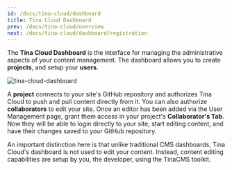 ```yaml
---
id: /docs/tina-cloud/dashboard
title: Tina Cloud Dashboard
prev: /docs/tina-cloud/overview
next: /docs/tina-cloud/dashboard/registration
---
```


The **Tina Cloud Dashboard** is the interface for managing the administrative aspects of your content management. The dashboard allows you to create **projects**, and setup your **users**.

![tina-cloud-dashboard](https://res.cloudinary.com/forestry-demo/image/upload/v1667433436/tina-io/docs/tina-cloud/Screen_Shot_2022-11-02_at_8.57.01_PM.png)

A **project** connects to your site's GitHub repository and authorizes Tina Cloud to push and pull content directly from it. You can also authorize **collaborators** to edit your site. Once an editor has been added via the User Management page, grant them access in your project's **Collaborator's Tab**. Now they will be able to login directly to your site, start editing content, and have their changes saved to your GitHub repository.

An important distinction here is that unlike traditional CMS dashboards, Tina Cloud's dashboard is not used to edit your content. Instead, content editing capabilities are setup by you, the developer, using the TinaCMS toolkit.

